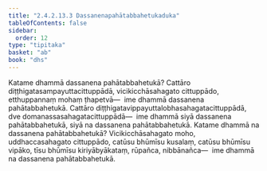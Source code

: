 ```yaml
---
title: "2.4.2.13.3 Dassanenapahātabbahetukaduka"
tableOfContents: false
sidebar:
  order: 12
type: "tipitaka"
basket: "ab"
book: "dhs"
---
```



<DynamicBreadcrumb />

<Division number="1585" book="dhs">

<Paragraph number="2296" book="dhs">
Katame dhammā dassanena pahātabbahetukā? Cattāro diṭṭhigatasampayuttacittuppādā, vicikicchāsahagato cittuppādo, etthuppannaṃ mohaṃ ṭhapetvā—  ime dhammā dassanena pahātabbahetukā. Cattāro diṭṭhigatavippayuttalobhasahagatacittuppādā, dve domanassasahagatacittuppādā—  ime dhammā siyā dassanena pahātabbahetukā, siyā na dassanena pahātabbahetukā.
</Paragraph>

</Division>
<Division number="1586" book="dhs">

<Paragraph number="2297" book="dhs">
Katame dhammā na dassanena pahātabbahetukā? Vicikicchāsahagato moho, uddhaccasahagato cittuppādo, catūsu bhūmīsu kusalaṃ, catūsu bhūmīsu vipāko, tīsu bhūmīsu kiriyābyākataṃ, rūpañca, nibbānañca—  ime dhammā na dassanena pahātabbahetukā.
</Paragraph>
</Division>